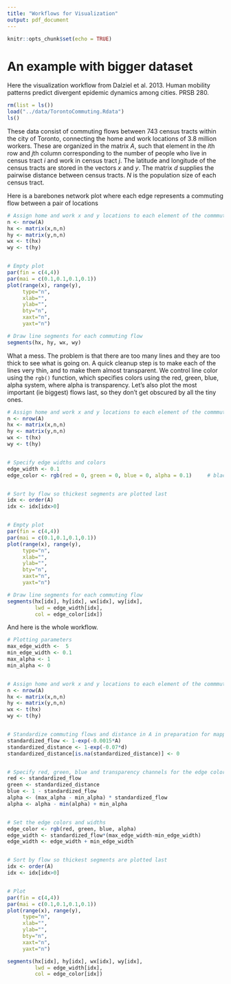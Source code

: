 ```yaml
---
title: "Workflows for Visualization"
output: pdf_document
---
```


```r
knitr::opts_chunk$set(echo = TRUE)
```

# An example with bigger dataset
Here the visualization workflow from Dalziel et al. 2013. Human mobility patterns predict divergent epidemic dynamics among cities. PRSB 280.

```r
rm(list = ls())
load("../data/TorontoCommuting.Rdata")
ls()
```

These data consist of commuting flows between 743 census tracts within the city of Toronto, connecting the home and work locations of 3.8 million workers. These are organized in the matrix $A$, such that element in the $i$th row and $j$th column corresponding to the number of people who live in census tract $i$ and work in census tract $j$. The latitude and longitude of the census tracts are stored in the vectors $x$ and $y$. The matrix $d$ supplies the pairwise distance between census tracts. $N$ is the population size of each census tract.

Here is a barebones network plot where each edge represents a commuting flow between a pair of locations

```r
# Assign home and work x and y locations to each element of the commmuting matrix
n <- nrow(A)
hx <- matrix(x,n,n)
hy <- matrix(y,n,n)
wx <- t(hx)
wy <- t(hy)


# Empty plot
par(fin = c(4,4))
par(mai = c(0.1,0.1,0.1,0.1))
plot(range(x), range(y),
     type="n",
     xlab="",
     ylab="",
     bty="n",
     xaxt="n",
     yaxt="n")

# Draw line segments for each commuting flow
segments(hx, hy, wx, wy)   
```

What a mess. The problem is that there are too many lines and they are too thick to see what is going on. A quick cleanup step is to make each of the lines very thin, and to make them almost transparent. We control line color using the `rgb()` function, which specifies colors using the red, green, blue, alpha system, where alpha is transparency. Let's also plot the most important (ie biggest) flows last, so they don't get obscured by all the tiny ones.

```r

# Assign home and work x and y locations to each element of the commmuting matrix
n <- nrow(A)
hx <- matrix(x,n,n)
hy <- matrix(y,n,n)
wx <- t(hx)
wy <- t(hy)


# Specify edge widths and colors
edge_width <- 0.1
edge_color <- rgb(red = 0, green = 0, blue = 0, alpha = 0.1)     # black, nearly transparent 


# Sort by flow so thickest segments are plotted last
idx <- order(A)
idx <- idx[idx>0]


# Empty plot
par(fin = c(4,4))
par(mai = c(0.1,0.1,0.1,0.1))
plot(range(x), range(y),
     type="n",
     xlab="",
     ylab="",
     bty="n",
     xaxt="n",
     yaxt="n")

# Draw line segments for each commuting flow
segments(hx[idx], hy[idx], wx[idx], wy[idx],
         lwd = edge_width[idx],
         col = edge_color[idx])

```

And here is the whole workflow.

```r

# Plotting parameters
max_edge_width <-  5
min_edge_width <- 0.1
max_alpha <- 1
min_alpha <- 0


# Assign home and work x and y locations to each element of the commmuting matrix
n <- nrow(A)
hx <- matrix(x,n,n)
hy <- matrix(y,n,n)
wx <- t(hx)
wy <- t(hy)


# Standardize commuting flows and distance in A in preparation for mapping to colors
standardized_flow <- 1-exp(-0.0015*A)
standardized_distance <- 1-exp(-0.07*d)
standardized_distance[is.na(standardized_distance)] <- 0


# Specify red, green, blue and transparency channels for the edge colors
red <- standardized_flow
green <- standardized_distance
blue <- 1 - standardized_flow 
alpha <- (max_alpha - min_alpha) * standardized_flow 
alpha <- alpha - min(alpha) + min_alpha


# Set the edge colors and widths
edge_color <- rgb(red, green, blue, alpha)
edge_width <- standardized_flow*(max_edge_width-min_edge_width)
edge_width <- edge_width + min_edge_width


# Sort by flow so thickest segments are plotted last
idx <- order(A)
idx <- idx[idx>0]


# Plot
par(fin = c(4,4))
par(mai = c(0.1,0.1,0.1,0.1))
plot(range(x), range(y),
     type="n",
     xlab="",
     ylab="",
     bty="n",
     xaxt="n",
     yaxt="n")

segments(hx[idx], hy[idx], wx[idx], wy[idx], 
         lwd = edge_width[idx],
         col = edge_color[idx])

```
